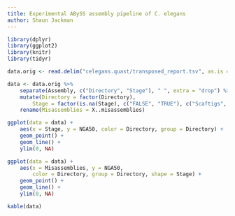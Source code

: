 ```yaml
---
title: Experimental ABySS assembly pipeline of C. elegans
author: Shaun Jackman
---
```


```r
library(dplyr)
library(ggplot2)
library(knitr)
library(tidyr)
```

```r
data.orig <- read.delim("celegans.quast/transposed_report.tsv", as.is = TRUE)
```

```r
data <- data.orig %>%
	separate(Assembly, c("Directory", "Stage"), " ", extra = "drop") %>%
	mutate(Directory = factor(Directory),
		Stage = factor(is.na(Stage), c("FALSE", "TRUE"), c("Scaftigs", "Scaffolds"))) %>%
	rename(Misassemblies = X..misassemblies)
```

```r
ggplot(data = data) +
	aes(x = Stage, y = NGA50, color = Directory, group = Directory) +
	geom_point() +
	geom_line() +
	ylim(0, NA)
```

```r
ggplot(data = data) +
	aes(x = Misassemblies, y = NGA50,
		color = Directory, group = Directory, shape = Stage) +
	geom_point() +
	geom_line() +
	ylim(0, NA)
```

```r
kable(data)
```
